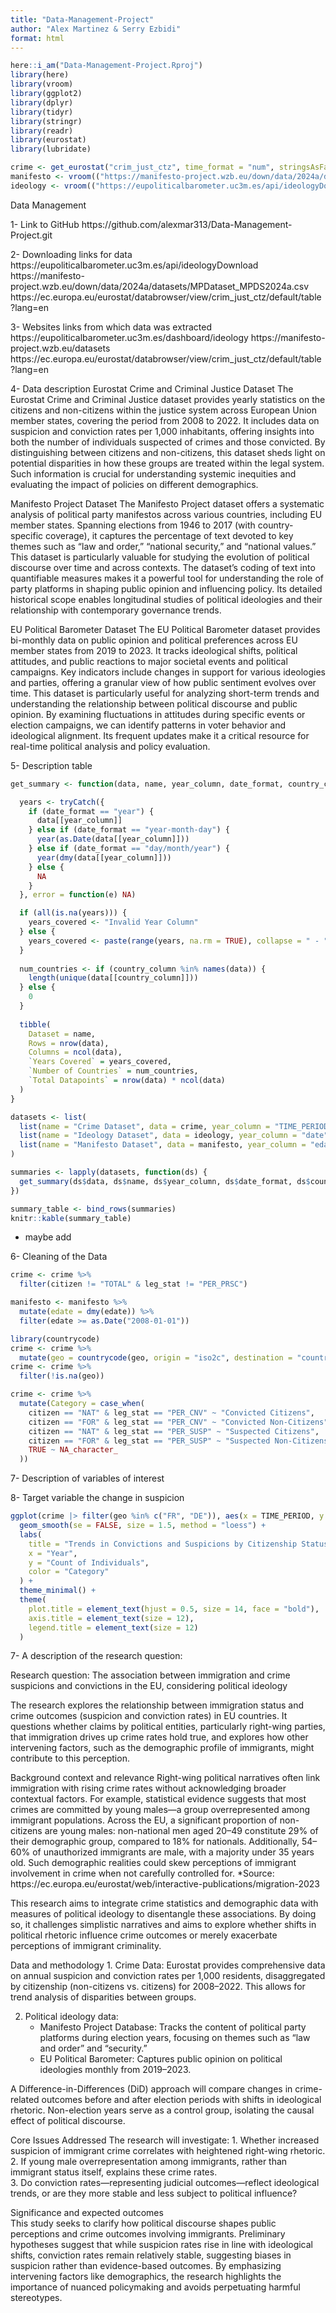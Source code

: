 ```yaml
---
title: "Data-Management-Project"
author: "Alex Martinez & Serry Ezbidi"
format: html
---
```


```r
here::i_am("Data-Management-Project.Rproj")
library(here)
library(vroom)
library(ggplot2)
library(dplyr)
library(tidyr)
library(stringr)
library(readr)
library(eurostat)
library(lubridate)
```

```r
crime <- get_eurostat("crim_just_ctz", time_format = "num", stringsAsFactors = TRUE)
manifesto <- vroom(("https://manifesto-project.wzb.eu/down/data/2024a/datasets/MPDataset_MPDS2024a.csv"))
ideology <- vroom(("https://eupoliticalbarometer.uc3m.es/api/ideologyDownload"))
```

Data Management

1- Link to GitHub
https://github.com/alexmar313/Data-Management-Project.git

2- Downloading links for data
https://eupoliticalbarometer.uc3m.es/api/ideologyDownload
https://manifesto-project.wzb.eu/down/data/2024a/datasets/MPDataset_MPDS2024a.csv
https://ec.europa.eu/eurostat/databrowser/view/crim_just_ctz/default/table?lang=en

3- Websites links from which data was extracted
https://eupoliticalbarometer.uc3m.es/dashboard/ideology
https://manifesto-project.wzb.eu/datasets
https://ec.europa.eu/eurostat/databrowser/view/crim_just_ctz/default/table?lang=en

4- Data description
Eurostat Crime and Criminal Justice Dataset
The Eurostat Crime and Criminal Justice dataset provides yearly statistics on the citizens and non-citizens within the justice system across European Union member states, covering the period from 2008 to 2022. It includes data on suspicion and conviction rates per 1,000 inhabitants, offering insights into both the number of individuals suspected of crimes and those convicted. By distinguishing between citizens and non-citizens, this dataset sheds light on potential disparities in how these groups are treated within the legal system. Such information is crucial for understanding systemic inequities and evaluating the impact of policies on different demographics. 

Manifesto Project Dataset
The Manifesto Project dataset offers a systematic analysis of political party manifestos across various countries, including EU member states. Spanning elections from 1946 to 2017 (with country-specific coverage), it captures the percentage of text devoted to key themes such as "law and order," "national security," and "national values." This dataset is particularly valuable for studying the evolution of political discourse over time and across contexts. The dataset’s coding of text into quantifiable measures makes it a powerful tool for understanding the role of party platforms in shaping public opinion and influencing policy. Its detailed historical scope enables longitudinal studies of political ideologies and their relationship with contemporary governance trends.

EU Political Barometer Dataset
The EU Political Barometer dataset provides bi-monthly data on public opinion and political preferences across EU member states from 2019 to 2023. It tracks ideological shifts, political attitudes, and public reactions to major societal events and political campaigns. Key indicators include changes in support for various ideologies and parties, offering a granular view of how public sentiment evolves over time. This dataset is particularly useful for analyzing short-term trends and understanding the relationship between political discourse and public opinion. By examining fluctuations in attitudes during specific events or election campaigns, we can identify patterns in voter behavior and ideological alignment. Its frequent updates make it a critical resource for real-time political analysis and policy evaluation.

5- Description table

```r
get_summary <- function(data, name, year_column, date_format, country_column) {

  years <- tryCatch({
    if (date_format == "year") {
      data[[year_column]]
    } else if (date_format == "year-month-day") {
      year(as.Date(data[[year_column]]))
    } else if (date_format == "day/month/year") {
      year(dmy(data[[year_column]]))
    } else {
      NA
    }
  }, error = function(e) NA)

  if (all(is.na(years))) {
    years_covered <- "Invalid Year Column"
  } else {
    years_covered <- paste(range(years, na.rm = TRUE), collapse = " - ")
  }
  
  num_countries <- if (country_column %in% names(data)) {
    length(unique(data[[country_column]]))
  } else {
    0
  }
  
  tibble(
    Dataset = name,
    Rows = nrow(data),
    Columns = ncol(data),
    `Years Covered` = years_covered,
    `Number of Countries` = num_countries,
    `Total Datapoints` = nrow(data) * ncol(data)
  )
}

datasets <- list(
  list(name = "Crime Dataset", data = crime, year_column = "TIME_PERIOD", date_format = "year", country_column = "geo"),
  list(name = "Ideology Dataset", data = ideology, year_column = "date", date_format = "year-month-day", country_column = "country_name"),
  list(name = "Manifesto Dataset", data = manifesto, year_column = "edate", date_format = "day/month/year", country_column = "countryname")
)

summaries <- lapply(datasets, function(ds) {
  get_summary(ds$data, ds$name, ds$year_column, ds$date_format, ds$country_column)
})

summary_table <- bind_rows(summaries) 
knitr::kable(summary_table)

```
* maybe add 

6- Cleaning of the Data

```r
crime <- crime %>%
  filter(citizen != "TOTAL" & leg_stat != "PER_PRSC")
```

```r
manifesto <- manifesto %>%
  mutate(edate = dmy(edate)) %>%
  filter(edate >= as.Date("2008-01-01"))
```

```r
library(countrycode)
crime <- crime %>%
  mutate(geo = countrycode(geo, origin = "iso2c", destination = "country.name"))
crime <- crime %>%
  filter(!is.na(geo))
```

```r
crime <- crime %>%
  mutate(Category = case_when(
    citizen == "NAT" & leg_stat == "PER_CNV" ~ "Convicted Citizens",
    citizen == "FOR" & leg_stat == "PER_CNV" ~ "Convicted Non-Citizens",
    citizen == "NAT" & leg_stat == "PER_SUSP" ~ "Suspected Citizens",
    citizen == "FOR" & leg_stat == "PER_SUSP" ~ "Suspected Non-Citizens",
    TRUE ~ NA_character_  
  ))
```

7- Description of variables of interest


8- Target variable
the change in suspicion 

```r
ggplot(crime |> filter(geo %in% c("FR", "DE")), aes(x = TIME_PERIOD, y = values, color = Category, group = Category)) +
  geom_smooth(se = FALSE, size = 1.5, method = "loess") +
  labs(
    title = "Trends in Convictions and Suspicions by Citizenship Status (FR & DE)",
    x = "Year",
    y = "Count of Individuals",
    color = "Category"
  ) +
  theme_minimal() +
  theme(
    plot.title = element_text(hjust = 0.5, size = 14, face = "bold"),
    axis.title = element_text(size = 12),
    legend.title = element_text(size = 12)
  )

```

7- A description of the research question:

Research question: The association between immigration and crime suspicions and convictions in the EU, considering political ideology

The research explores the relationship between immigration status and crime outcomes (suspicion and conviction rates) in EU countries. It questions whether claims by political entities, particularly right-wing parties, that immigration drives up crime rates hold true, and explores how other intervening factors, such as the demographic profile of immigrants, might contribute to this perception.

Background context and relevance
Right-wing political narratives often link immigration with rising crime rates without acknowledging broader contextual factors. For example, statistical evidence suggests that most crimes are committed by young males—a group overrepresented among immigrant populations. Across the EU, a significant proportion of non-citizens are young males: non-national men aged 20–49 constitute 29% of their demographic group, compared to 18% for nationals. Additionally, 54–60% of unauthorized immigrants are male, with a majority under 35 years old. Such demographic realities could skew perceptions of immigrant involvement in crime when not carefully controlled for.
*Source: https://ec.europa.eu/eurostat/web/interactive-publications/migration-2023

This research aims to integrate crime statistics and demographic data with measures of political ideology to disentangle these associations. By doing so, it challenges simplistic narratives and aims to explore whether shifts in political rhetoric influence crime outcomes or merely exacerbate perceptions of immigrant criminality.

Data and methodology
1. Crime Data:
   Eurostat provides comprehensive data on annual suspicion and conviction rates per 1,000 residents, disaggregated by citizenship (non-citizens vs. citizens) for 2008–2022. This allows for trend analysis of disparities between groups.

2. Political ideology data:
   - Manifesto Project Database: Tracks the content of political party platforms during election years, focusing on themes such as “law and order” and “security.”  
   - EU Political Barometer: Captures public opinion on political ideologies monthly from 2019–2023.

A Difference-in-Differences (DiD) approach will compare changes in crime-related outcomes before and after election periods with shifts in ideological rhetoric. Non-election years serve as a control group, isolating the causal effect of political discourse.

Core Issues Addressed 
The research will investigate:
1. Whether increased suspicion of immigrant crime correlates with heightened right-wing rhetoric.
2. If young male overrepresentation among immigrants, rather than immigrant status itself, explains these crime rates.  
3. Do conviction rates—representing judicial outcomes—reflect ideological trends, or are they more stable and less subject to political influence?

Significance and expected outcomes  
This study seeks to clarify how political discourse shapes public perceptions and crime outcomes involving immigrants. Preliminary hypotheses suggest that while suspicion rates rise in line with ideological shifts, conviction rates remain relatively stable, suggesting biases in suspicion rather than evidence-based outcomes. By emphasizing intervening factors like demographics, the research highlights the importance of nuanced policymaking and avoids perpetuating harmful stereotypes.


